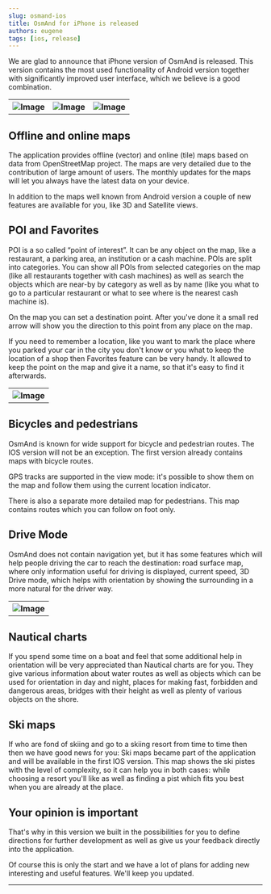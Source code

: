 ```yaml
---
slug: osmand-ios
title: OsmAnd for iPhone is released
authors: eugene
tags: [ios, release]
---
```


We are glad to announce that iPhone version of OsmAnd is released.
This version contains the most used functionality of Android version together with significantly improved user interface, which we believe is a good combination.


<table class="blogimage">
  <tr>
    <th><img src={require('./1-Detail_Maps.png').default} alt="Image"/></th>
    <th><img src={require('./4-Satellite_View.png').default} alt="Image"/></th>
    <th><img src={require('./3-Points_of_Interest.png').default} alt="Image"/></th>
        </tr>
</table> 


<!--truncate-->

## Offline and online maps

<p>The application provides offline (vector) and online (tile) maps based on data from OpenStreetMap project. The maps are very detailed due to the contribution of large amount of users. The monthly updates for the maps will let you always have the latest data on your device.</p>
<p>In addition to the maps well known from Android version a couple of new features are available for you, like 3D and Satellite views.</p>

## POI and Favorites

<p>POI is a so called “point of interest”. It can be any object on the map, like a restaurant, a parking area, an institution or a cash machine. POIs are split into categories. You can show all POIs from selected categories on the map (like all restaurants together with cash machines) as well as search the objects which are near-by by category as well as by name (like you what to go to a particular restaurant or what to see where is the nearest cash machine is).</p>
<p>On the map you can set a destination point. After you&apos;ve done it a small red arrow will show you the direction to this point from any place on the map.</p>
<p>If you need to remember a location, like you want to mark the place where you parked your car in the city you don&apos;t know or you what to keep the location of a shop then Favorites feature can be very handy. It allowed to keep the point on the map and give it a name, so that it&apos;s easy to find it afterwards.</p>

<table class="blogimage">
  <tr>
    <th><img src={require('./5-Drive_Mode.png').default} alt="Image"/></th>
     </tr>
</table> 

## Bicycles and pedestrians

<p>OsmAnd is known for wide support for bicycle and pedestrian routes. The IOS version will not be an exception. The first version already contains maps with bicycle routes. </p>
<p>GPS tracks are supported in the view mode: it&apos;s possible to show them on the map and follow them using the current location indicator.</p>
<p>There is also a separate more detailed map for pedestrians. This map contains routes which you can follow on foot only.</p>

## Drive Mode

<p>OsmAnd does not contain navigation yet, but it has some features which will help people driving the car to reach the destination: road surface map, where only information useful for driving is displayed, current speed, 3D Drive mode, which helps with orientation by showing the surrounding in a more natural for the driver way.</p>

<table class="blogimage">
  <tr>
    <th><img src={require('./2-Nautical_Maps.png').default} alt="Image"/></th>
     </tr>
</table> 

## Nautical charts

<p>If you spend some time on a boat and feel that some additional help in orientation will be very appreciated than Nautical charts are for you. They give various information about water routes as well as objects which can be used for orientation in day and night, places for making fast, forbidden and dangerous areas, bridges with their height as well as plenty of various objects on the shore.</p>

## Ski maps

<p>If who are fond of skiing and go to a skiing resort from time to time then then we have good news for you: Ski maps became part of the application and will be available in the first IOS version. This map shows the ski pistes with the level of complexity, so it can help you in both cases: while choosing a resort you&apos;ll like as well as finding a pist which fits you best when you are already at the place.</p>

## Your opinion is important

<p>That&apos;s why in this version we built in the possibilities for you to define directions for further development as well as give us your feedback directly into the application.</p>
<p>Of course this is only the start and we have a lot of plans for adding new interesting and useful features. We&apos;ll keep you updated. </p>

_________________________________________________

<LinksTelegram/>
<AppleStore/>
<AndroidStore/>